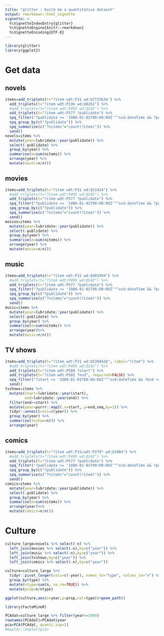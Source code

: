 ```yaml
---
title: "glitter : build me a quantitative dataset"
output: rmarkdown::html_vignette
vignette: >
  %\VignetteIndexEntry{glitter}
  %\VignetteEngine{knitr::rmarkdown}
  %\VignetteEncoding{UTF-8}
---
```


```r
library(glitter)
library(ggplot2)
```

# Get data

## novels

```r
items=add_triplets(t="?item wdt:P31 wd:Q7725634") %>%
  add_triplets(t="?item wdt:P136 wd:Q8261") %>%
  #add_triplets(t="?item wdt:P495 wd:Q142") %>%
  add_triplets(t="?item wdt:P577 ?publidate") %>%
  spq_filter("?publidate >= '1980-01-01T00:00:00Z'^^xsd:dateTime && ?publidate <= '2020-01-01T00:00:00Z'^^xsd:dateTime") %>% 
  spq_group_by(c("?publidate")) %>%
  spq_summarise(c("?nitems"="count(?item)")) %>%
  send()
novels=items %>% 
  mutate(year=lubridate::year(publidate)) %>% 
  select(-publidate) %>% 
  group_by(year) %>% 
  summarise(n=sum(nitems)) %>% 
  arrange(year) %>% 
  mutate(novel=n/n())
```

## movies

```r
items=add_triplets(t="?item wdt:P31 wd:Q11424") %>%
  #add_triplets(t="?item wdt:P495 wd:Q142") %>%
  add_triplets(t="?item wdt:P577 ?publidate") %>%
  spq_filter("?publidate >= '1980-01-01T00:00:00Z'^^xsd:dateTime && ?publidate <= '2020-01-01T00:00:00Z'^^xsd:dateTime") %>% 
  spq_group_by(c("?publidate")) %>%
  spq_summarise(c("?nitems"="count(?item)")) %>%
  send()
movies=items %>% 
  mutate(year=lubridate::year(publidate)) %>% 
  select(-publidate) %>% 
  group_by(year) %>% 
  summarise(n=sum(nitems)) %>% 
  arrange(year) %>% 
  mutate(movie=n/n())
```

## music

```r
items=add_triplets(t="?item wdt:P31 wd:Q482994") %>%
  #add_triplets(t="?item wdt:P495 wd:Q142") %>%
  add_triplets(t="?item wdt:P577 ?publidate") %>%
  spq_filter("?publidate >= '1980-01-01T00:00:00Z'^^xsd:dateTime && ?publidate <= '2020-01-01T00:00:00Z'^^xsd:dateTime") %>% 
  spq_group_by(c("?publidate")) %>%
  spq_summarise(c("?nitems"="count(?item)")) %>%
  send()
music=items %>% 
  mutate(year=lubridate::year(publidate)) %>% 
  select(-publidate) %>% 
  group_by(year) %>% 
  summarise(n=sum(nitems)) %>% 
  arrange(year)%>% 
  mutate(music=n/n())
```

## TV shows

```r
items=add_triplets(t="?item wdt:P31 wd:Q5398426", label="?item") %>%
  #add_triplets(t="?item wdt:P495 wd:Q142") %>%
  add_triplets(t="?item wdt:P580 ?start") %>%
  add_triplets(t="?item wdt:P582 ?end", required=FALSE) %>%
  spq_filter("?start >= '1980-01-01T00:00:00Z'^^xsd:dateTime && ?end <= '2022-01-01T00:00:00Z'^^xsd:dateTime") %>%
  send()
tvshows=items %>% 
  mutate(start=lubridate::year(start),
         end=lubridate::year(end)) %>%
  filter(end>=start) %>% 
  mutate(year=purrr::map2(.x=start,.y=end,seq,by=1)) %>% 
  tidyr::unnest(cols=c(year)) %>% 
  group_by(year) %>% 
  summarise(tvshow=n()) %>% 
  arrange(year)
```

## comics

```r
items=add_triplets(t="?item wdt:P31/wdt:P279* wd:Q1004") %>%
  #add_triplets(t="?item wdt:P495 wd:Q142") %>%
  add_triplets(t="?item wdt:P577 ?publidate") %>%
  spq_filter("?publidate >= '1980-01-01T00:00:00Z'^^xsd:dateTime && ?publidate <= '2020-01-01T00:00:00Z'^^xsd:dateTime") %>% 
  spq_group_by(c("?publidate")) %>%
  spq_summarise(c("?nitems"="count(?item)")) %>%
  send()
comics=items %>% 
  mutate(year=lubridate::year(publidate)) %>% 
  select(-publidate) %>% 
  group_by(year) %>% 
  summarise(n=sum(nitems)) %>% 
  arrange(year)%>% 
  mutate(comics=n/n())
```


# Culture

```r
culture_large=novels %>% select(-n) %>% 
  left_join(movies %>% select(-n),by=c("year")) %>% 
  left_join(music %>% select(-n),by=c("year")) %>% 
  left_join(tvshows,by=c("year")) %>% 
  left_join(comics %>% select(-n),by=c("year"))

culture=culture_large %>% 
  tidyr::pivot_longer(cols=c(-year), names_to="type", values_to="n") %>% 
  group_by(type) %>% 
  mutate(ntype=sum(n, na.rm=TRUE)) %>% 
  mutate(prop=n/ntype)

ggplot(culture,aes(x=year,y=prop,col=type))+geom_path()
```

```r
library(FactoMineR)

PCAdat=culture_large %>% filter(year>=1960) 
rownames(PCAdat)=PCAdat$year
pca=PCA(PCAdat, quanti.sup=1)
#explor::explor(pca)
```

